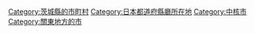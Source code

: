 {{DEFAULTSORT:Mito-shi}}
[[Category:茨城縣的市町村|Category:茨城縣的市町村]]
[[Category:日本都道府縣廳所在地|Category:日本都道府縣廳所在地]]
[[Category:中核市|Category:中核市]]
[[Category:關東地方的市|Category:關東地方的市]]